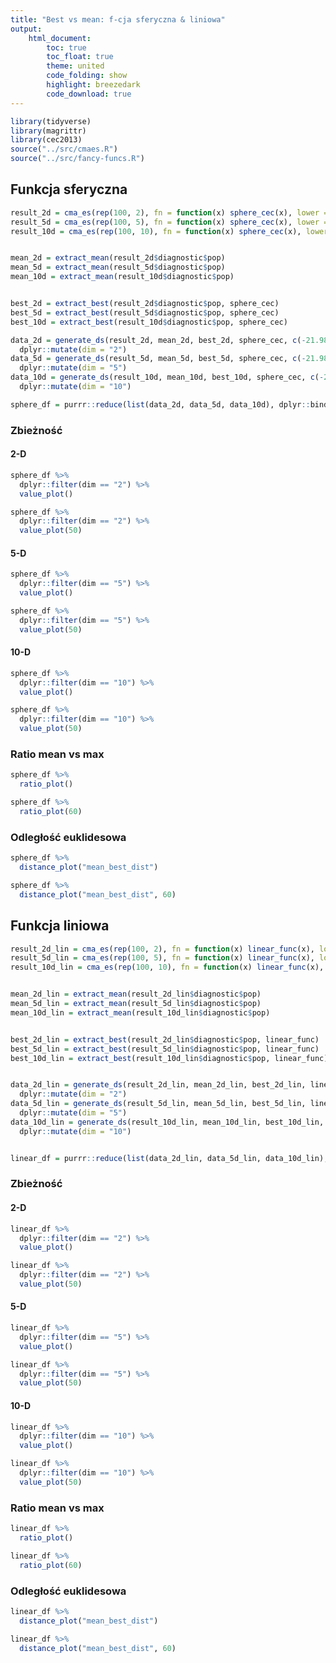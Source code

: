 ```yaml
---
title: "Best vs mean: f-cja sferyczna & liniowa"
output:
    html_document:
        toc: true
        toc_float: true
        theme: united
        code_folding: show
        highlight: breezedark
        code_download: true
---
```

```r
library(tidyverse)
library(magrittr)
library(cec2013)
source("../src/cmaes.R")
source("../src/fancy-funcs.R")
```

## Funkcja sferyczna

```r
result_2d = cma_es(rep(100, 2), fn = function(x) sphere_cec(x), lower = -100, upper = 100)
result_5d = cma_es(rep(100, 5), fn = function(x) sphere_cec(x), lower = -100, upper = 100)
result_10d = cma_es(rep(100, 10), fn = function(x) sphere_cec(x), lower = -100, upper = 100)


mean_2d = extract_mean(result_2d$diagnostic$pop)  
mean_5d = extract_mean(result_5d$diagnostic$pop)  
mean_10d = extract_mean(result_10d$diagnostic$pop)  


best_2d = extract_best(result_2d$diagnostic$pop, sphere_cec)  
best_5d = extract_best(result_5d$diagnostic$pop, sphere_cec)  
best_10d = extract_best(result_10d$diagnostic$pop, sphere_cec)

data_2d = generate_ds(result_2d, mean_2d, best_2d, sphere_cec, c(-21.98481, 11.55500)) %>%
  dplyr::mutate(dim = "2")
data_5d = generate_ds(result_5d, mean_5d, best_5d, sphere_cec, c(-21.98481, 11.55500, -36.01068,  69.37273, -37.60887)) %>% 
  dplyr::mutate(dim = "5")
data_10d = generate_ds(result_10d, mean_10d, best_10d, sphere_cec, c(-21.98481, 11.55500, -36.01068,  69.37273, -37.60887, -48.53629,  53.76477,  13.71857,  69.82859, -18.62781)) %>%
  dplyr::mutate(dim = "10")

sphere_df = purrr::reduce(list(data_2d, data_5d, data_10d), dplyr::bind_rows)
```

### Zbieżność

#### 2-D

```r
sphere_df %>% 
  dplyr::filter(dim == "2") %>%
  value_plot()
```

```r
sphere_df %>% 
  dplyr::filter(dim == "2") %>%
  value_plot(50)
```


#### 5-D

```r
sphere_df %>% 
  dplyr::filter(dim == "5") %>%
  value_plot()
```

```r
sphere_df %>% 
  dplyr::filter(dim == "5") %>%
  value_plot(50)
```


#### 10-D

```r
sphere_df %>% 
  dplyr::filter(dim == "10") %>%
  value_plot()
```

```r
sphere_df %>% 
  dplyr::filter(dim == "10") %>%
  value_plot(50)
```

### Ratio mean vs max

```r
sphere_df %>%
  ratio_plot()
```

```r
sphere_df %>%
  ratio_plot(60)
```

### Odległość euklidesowa


```r
sphere_df %>%
  distance_plot("mean_best_dist")
```

```r
sphere_df %>%
  distance_plot("mean_best_dist", 60)
```

## Funkcja liniowa

```r
result_2d_lin = cma_es(rep(100, 2), fn = function(x) linear_func(x), lower = 1, upper = 1000)
result_5d_lin = cma_es(rep(100, 5), fn = function(x) linear_func(x), lower = 1, upper = 1000)
result_10d_lin = cma_es(rep(100, 10), fn = function(x) linear_func(x), lower = 1, upper = 1000)


mean_2d_lin = extract_mean(result_2d_lin$diagnostic$pop)  
mean_5d_lin = extract_mean(result_5d_lin$diagnostic$pop)  
mean_10d_lin = extract_mean(result_10d_lin$diagnostic$pop)  


best_2d_lin = extract_best(result_2d_lin$diagnostic$pop, linear_func)  
best_5d_lin = extract_best(result_5d_lin$diagnostic$pop, linear_func)  
best_10d_lin = extract_best(result_10d_lin$diagnostic$pop, linear_func)


data_2d_lin = generate_ds(result_2d_lin, mean_2d_lin, best_2d_lin, linear_func, rep(1, 2)) %>%
  dplyr::mutate(dim = "2")
data_5d_lin = generate_ds(result_5d_lin, mean_5d_lin, best_5d_lin, linear_func, rep(1, 5)) %>% 
  dplyr::mutate(dim = "5")
data_10d_lin = generate_ds(result_10d_lin, mean_10d_lin, best_10d_lin, linear_func, rep(1, 10)) %>% 
  dplyr::mutate(dim = "10")


linear_df = purrr::reduce(list(data_2d_lin, data_5d_lin, data_10d_lin), dplyr::bind_rows)
```

### Zbieżność

#### 2-D

```r
linear_df %>% 
  dplyr::filter(dim == "2") %>%
  value_plot()
```

```r
linear_df %>% 
  dplyr::filter(dim == "2") %>%
  value_plot(50)
```


#### 5-D

```r
linear_df %>% 
  dplyr::filter(dim == "5") %>%
  value_plot()
```

```r
linear_df %>% 
  dplyr::filter(dim == "5") %>%
  value_plot(50)
```


#### 10-D

```r
linear_df %>% 
  dplyr::filter(dim == "10") %>%
  value_plot()
```

```r
linear_df %>% 
  dplyr::filter(dim == "10") %>%
  value_plot(50)
```

### Ratio mean vs max

```r
linear_df %>%
  ratio_plot()
```

```r
linear_df %>%
  ratio_plot(60)
```

### Odległość euklidesowa


```r
linear_df %>%
  distance_plot("mean_best_dist")
```

```r
linear_df %>%
  distance_plot("mean_best_dist", 60)
```

